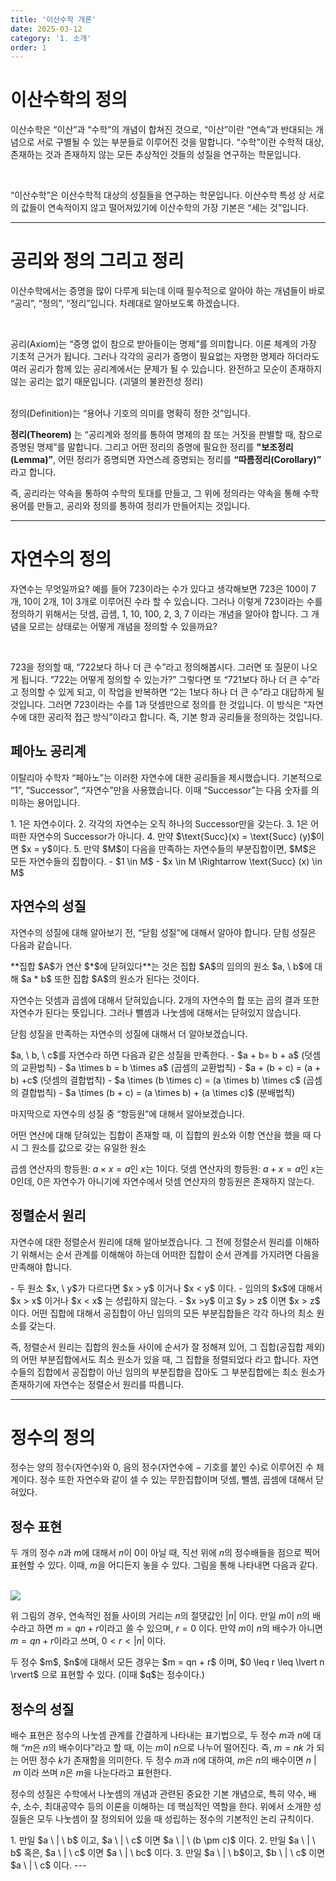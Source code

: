 ```yaml
---
title: '이산수학 개론'
date: 2025-03-12
category: '1. 소개'
order: 1
---
```


# 이산수학의 정의

이산수학은 “이산”과 “수학”의 개념이 합쳐진 것으로, “이산”이란 “연속”과 반대되는 개념으로 서로 구별될 수 있는 부분들로 이루어진 것을 말합니다. “수학”이란 수학적 대상, 존재하는 것과 존재하지 않는 모든 추상적인 것들의 성질을 연구하는 학문입니다.

<br />

“이산수학”은 이산수학적 대상의 성질들을 연구하는 학문입니다. 이산수학 특성 상 서로의
값들이 연속적이지 않고 떨어져있기에 이산수학의 가장 기본은 “세는 것”입니다.

---

# 공리와 정의 그리고 정리

이산수학에서는 증명을 많이 다루게 되는데 이때 필수적으로 알아야 하는 개념들이 바로 “공리”, “정의”, “정리”입니다. 차례대로 알아보도록 하겠습니다.

<br />

공리(Axiom)는 “증명 없이 참으로 받아들이는 명제”를 의미합니다. 이론 체계의 가장 기초적 근거가 됩니다. 그러나 각각의 공리가 증명이 필요없는 자명한 명제라 하더라도 여러 공리가 함께 있는 공리계에서는 문제가 될 수 있습니다. 완전하고 모순이 존재하지 않는 공리는 없기 때문입니다. (괴델의 불완전성 정리)

<br />
정의(Definition)는 “용어나 기호의 의미를 명확히 정한 것”입니다.
<br />

**정리(Theorem)** 는 “공리계와 정의를 통하여 명제의 참 또는 거짓을 판별할 때, 참으로 증명된 명제”를 말합니다. 그리고 어떤 정리의 증명에 필요한 정리를 **"보조정리(Lemma)”**, 어떤 정리가 증명되면 자연스레 증명되는 정리를 **“따름정리(Corollary)”** 라고 합니다.

<Callout type="important">
  즉, 공리라는 약속을 통하여 수학의 토대를 만들고, 그 위에 정의라는 약속을 통해
  수학 용어를 만들고, 공리와 정의를 통하여 정리가 만들어지는 것입니다.
</Callout>

---

# 자연수의 정의

자연수는 무엇일까요? 예를 들어 723이라는 수가 있다고 생각해보면 723은 100이 7개, 10이 2개, 1이 3개로 이루어진 수라 할 수 있습니다. 그러나 이렇게 723이라는 수를 정의하기 위해서는 덧셈, 곱셈, 1, 10, 100, 2, 3, 7 이라는 개념을 알아야 합니다. 그 개념을 모르는 상태로는 어떻게 개념을 정의할 수 있을까요?

<br />

723을 정의할 때, “722보다 하나 더 큰 수”라고 정의해봅시다. 그러면 또 질문이 나오게 됩니다. “722는 어떻게 정의할 수 있는가?” 그렇다면 또 “721보다 하나 더 큰 수”라고 정의할 수 있게 되고, 이 작업을 반복하면 “2는 1보다 하나 더 큰 수”라고 대답하게 될 것입니다. 그러면 723이라는 수를 1과 덧셈만으로 정의를 한 것입니다. 이 방식은 “자연수에 대한 공리적 접근 방식”이라고 합니다. 즉, 기본 항과 공리들을 정의하는 것입니다.

## 페아노 공리계

이탈리아 수학자 “페아노”는 이러한 자연수에 대한 공리들을 제시했습니다. 기본적으로 “1”, “Successor”, “자연수”만을 사용했습니다. 이때 “Successor”는 다음 숫자를 의미하는 용어입니다.

<Callout type="important" title="페아노 공리계 (공리)">
  1. 1은 자연수이다.
  2. 각각의 자연수는 오직 하나의 Successor만을 갖는다.
  3. 1은 어떠한 자연수의 Successor가 아니다.
  4. 만약 $\text{Succ}(x) = \text{Succ}
  (y)$이면 $x = y$이다.
  5. 만약 $M$이 다음을 만족하는 자연수들의 부분집합이면, $M$은 모든 자연수들의 집합이다.
        - $1 \in M$ - $x \in M \Rightarrow \text{Succ} (x) \in M$
</Callout>

## 자연수의 성질

자연수의 성질에 대해 알아보기 전, “닫힘 성질”에 대해서 알아야 합니다. 닫힘 성질은 다음과 같습니다.

<Callout type="tip" title="닫힘 성질 (정리)">
  **집합 $A$가 연산 $*$에 닫혀있다**는 것은 집합 $A$의 임의의 원소 $a, \ b$에
  대해 $a * b$ 또한 집합 $A$의 원소가 된다는 것이다.
</Callout>

자연수는 덧셈과 곱셈에 대해서 닫혀있습니다. 2개의 자연수의 합 또는 곱의 결과 또한 자연수가 된다는 뜻입니다. 그러나 뺄셈과 나눗셈에 대해서는 닫혀있지 않습니다.

닫힘 성질을 만족하는 자연수의 성질에 대해서 더 알아보겠습니다.

<Callout type="tip" title="자연수에 대한 성질 (정리)">
  $a, \ b, \ c$를 자연수라 하면 다음과 같은 성질을 만족한다. 
  - $a + b= b + a$ (덧셈의 교환법칙) 
  - $a \times b = b \times a$ (곱셈의 교환법칙) 
  - $a + (b + c) = (a + b) +c$ (덧셈의 결합법칙) 
  - $a \times (b \times c) = (a \times b) \times c$ (곱셈의 결합법칙) 
  - $a \times (b + c) = (a \times b) + (a \times c)$ (분배법칙)
</Callout>

마지막으로 자연수의 성질 중 “항등원”에 대해서 알아보겠습니다.

<Callout title="항등원 (정의)">
  어떤 연산에 대해 닫혀있는 집합이 존재할 때, 이 집합의 원소와 이항 연산을 했을
  때 다시 그 원소를 값으로 갖는 유일한 원소
</Callout>

곱셈 연산자의 항등원: $a \times x = a$인 $x$는 1이다.
덧셈 연산자의 항등원: $a + x = a$인 $x$는 0인데, 0은 자연수가 아니기에 자연수에서 덧셈 연산자의 항등원은 존재하지 않는다.

## 정렬순서 원리

자연수에 대한 정렬순서 원리에 대해 알아보겠습니다. 그 전에 정렬순서 원리를 이해하기 위해서는 순서 관계를 이해해야 하는데 어떠한 집합이 순서 관계를 가지려면 다음을 만족해야 합니다.

<Callout title="순서 관계 (정의)">
- 두 원소 $x, \ y$가 다르다면 $x > y$ 이거나 $x < y$ 이다.
- 임의의 $x$에 대해서 $x > x$ 이거나 $x < x$ 는 성립하지 않는다.
- $x >y$ 이고 $y > z$ 이면 $x > z$ 이다.
</Callout>

<Callout type="tip" title="정렬순서 원리 (정리)">
  어떤 집합에 대해서 공집합이 아닌 임의의 모든 부분집합들은 각각 하나의 최소
  원소를 갖는다.
</Callout>

즉, 정렬순서 원리는 집합의 원소들 사이에 순서가 잘 정해져 있어, 그 집합(공집합 제외)의 어떤 부분집합에서도 최소 원소가 있을 때, 그 집합을 정렬되었다 라고 합니다. 자연수들의 집합에서 공집합이 아닌 임의의 부분집합을 잡아도 그 부분집합에는 최소 원소가 존재하기에 자연수는 정렬순서 원리를 따릅니다.

---

# 정수의 정의

정수는 양의 정수(자연수)와 0, 음의 정수(자연수에 $-$ 기호를 붙인 수)로 이루어진 수 체계이다. 정수 또한 자연수와 같이 셀 수 있는 무한집합이며 덧셈, 뺄셈, 곱셈에 대해서 닫혀있다.

## 정수 표현

두 개의 정수 $n$과 $m$에 대해서 $n$이 $0$이 아닐 때, 직선 위에 $n$의 정수배들을 점으로 찍어 표현할 수 있다. 이때, $m$을 어디든지 놓을 수 있다. 그림을 통해 나타내면 다음과 같다.

<br />

<img src="/images/discrete-mathematics/Ch_01/Integer.png" />

<br />

위 그림의 경우, 연속적인 점들 사이의 거리는 $n$의 절댓값인 $\lvert n \rvert$ 이다. 만일 $m$이 $n$의 배수라고 하면 $m = qn + r$이라고 쓸 수 있으며, $r = 0$ 이다. 만약 $m$이 $n$의 배수가 아니면 $m = qn + r$이라고 쓰며, $0 < r< \lvert n \rvert$ 이다.

<Callout title="정수 표현 방법 (정의)">
  두 정수 $m$, $n$에 대해서 모든 경우는 $m = qn + r$ 이며, $0 \leq r \leq \lvert
  n \rvert$ 으로 표현할 수 있다. (이때 $q$는 정수이다.)
</Callout>

## 정수의 성질

배수 표현은 정수의 나눗셈 관계를 간결하게 나타내는 표기법으로, 두 정수 $m$과 $n$에 대해 “$m$은 $n$의 배수이다”라고 할 때, 이는 $m$이 $n$으로 나누어 떨어진다. 즉, $m = nk$ 가 되는 어떤 정수 $k$가 존재함을 의미한다.
<Callout title="배수 표현 (정의)">
  두 정수 $m$과 $n$에 대하여, $m$은 $n$의 배수이면 $n \ | \ m$ 이라 쓰며 $n$은
  $m$을 나눈다라고 표현한다.
</Callout>

정수의 성질은 수학에서 나눗셈의 개념과 관련된 중요한 기본 개념으로, 특히 약수, 배수, 소수, 최대공약수 등의 이론을 이해하는 데 핵심적인 역할을 한다. 위에서 소개한 성질들은 모두 나눗셈이 잘 정의되어 있을 때 성립하는 정수의 기본적인 논리 규칙이다.

<Callout type="tip" title="정수의 성질 (정리)">
  1. 만일 $a \ | \ b$ 이고, $a \ | \ c$ 이면 $a \ | \ (b \pm c)$ 이다. 
  2. 만일 $a \ | \ b$ 혹은, $a \ | \ c$ 이면 $a \ | \ bc$ 이다. 
  3. 만일 $a \ | \ b$이고, $b \ | \ c$ 이면 $a \ | \ c$ 이다.
</Callout>
---
